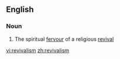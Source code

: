 ==English==
===Noun===
{{en-noun|-}}
# The spiritual [[fervour]] of a religious [[revival]]

[[vi:revivalism]]
[[zh:revivalism]]